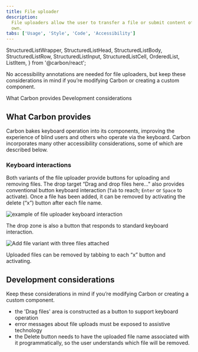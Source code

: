 ```yaml
---
title: File uploader
description:
  File uploaders allow the user to transfer a file or submit content of their
  own.
tabs: ['Usage', 'Style', 'Code', 'Accessibility']
---
```


  StructuredListWrapper,
  StructuredListHead,
  StructuredListBody,
  StructuredListRow,
  StructuredListInput,
  StructuredListCell,
  OrderedList,
  ListItem,
} from '@carbon/react';

<PageDescription>

No accessibility annotations are needed for file uploaders, but keep these considerations in mind if you’re modifying Carbon or creating a custom component.

</PageDescription>

<AnchorLinks>
  <AnchorLink>What Carbon provides</AnchorLink>
  <AnchorLink>Development considerations</AnchorLink>
</AnchorLinks>

## What Carbon provides

Carbon bakes keyboard operation into its components, improving the experience of blind users and others who operate via the keyboard. Carbon incorporates many other accessibility considerations, some of which are described below.

### Keyboard interactions

Both variants of the file uploader provide buttons for uploading and removing files.
The drop target “Drag and drop files here..." also provides conventional button
keyboard interaction (`Tab` to reach; `Enter` or `Space` to activate). Once a file
has been added, it can be removed by activating the delete (“x”) button after each
file name.

<Row>
<Column colLg={8}>

![example of file uploader keyboard interaction](images/file-uploader-accessibility-1.png)

<Caption>The drop zone is also a button that responds to standard keyboard interaction.</Caption>

</Column>
</Row>

<Row>
<Column colLg={8}>

![Add file variant with three files attached](images/file-uploader-accessibility-2.png)

<Caption>Uploaded files can be removed by tabbing to each “x” button and activating.</Caption>

</Column>
</Row>

## Development considerations

Keep these considerations in mind if you’re modifying Carbon or creating a custom component.

* the 'Drag files' area is constructed as a button to support keyboard operation
* error messages about file uploads must be exposed to assistive technology
* the Delete button needs to have the uploaded file name associated with it programmatically, so the user understands which file will be removed.